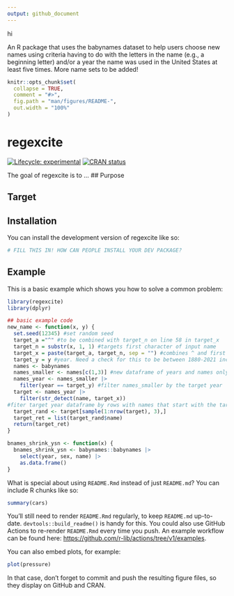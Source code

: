 ```yaml
---
output: github_document
---
```


hi

An R package that uses the babynames dataset to help users choose new names using criteria having to do with the letters in the name (e.g., a beginning letter) and/or a year the name was used in the United States at least five times. More name sets to be added!
<!-- README.md is generated from README.Rmd. Please edit that file -->

```r
knitr::opts_chunk$set(
  collapse = TRUE,
  comment = "#>",
  fig.path = "man/figures/README-",
  out.width = "100%"
)
```

# regexcite

<!-- badges: start -->
[![Lifecycle: experimental](https://img.shields.io/badge/lifecycle-experimental-orange.svg)](https://lifecycle.r-lib.org/articles/stages.html#experimental)
[![CRAN status](https://www.r-pkg.org/badges/version/regexcite)](https://CRAN.R-project.org/package=regexcite)
<!-- badges: end -->

The goal of regexcite is to ...
## Purpose

## Target


## Installation

You can install the development version of regexcite like so:

``` r
# FILL THIS IN! HOW CAN PEOPLE INSTALL YOUR DEV PACKAGE?
```

## Example

This is a basic example which shows you how to solve a common problem:

```r
library(regexcite)
library(dplyr)

## basic example code
new_name <- function(x, y) {
  set.seed(12345) #set random seed
  target_a ="^" #to be combined with target_n on line 58 in target_x
  target_n = substr(x, 1, 1) #targets first character of input name
  target_x = paste(target_a, target_n, sep = "") #combines ^ and first letter target, for use in line 58
  target_y = y #year. Need a check for this to be between 1880-2021 inclusive
  names <- babynames
  names_smaller <- names[c(1,3)] #new dataframe of years and names only
  names_year <- names_smaller |>
    filter(year == target_y) #filter names_smaller by the target year
  target <- names_year |>
    filter(str_detect(name, target_x)) 
#fiter target year dataframe by rows with names that start with the target character aka target_n (as formatte din target_y)
  target_rand <- target[sample(1:nrow(target), 3),]
  target_ret = list(target_rand$name)
  return(target_ret)
}

bnames_shrink_ysn <- function(x) {
  bnames_shrink_ysn <- babynames::babynames |>
    select(year, sex, name) |>
    as.data.frame()
}
```

What is special about using `README.Rmd` instead of just `README.md`? You can include R chunks like so:

```r
summary(cars)
```

You'll still need to render `README.Rmd` regularly, to keep `README.md` up-to-date. `devtools::build_readme()` is handy for this. You could also use GitHub Actions to re-render `README.Rmd` every time you push. An example workflow can be found here: <https://github.com/r-lib/actions/tree/v1/examples>.

You can also embed plots, for example:

```r
plot(pressure)
```

In that case, don't forget to commit and push the resulting figure files, so they display on GitHub and CRAN.
